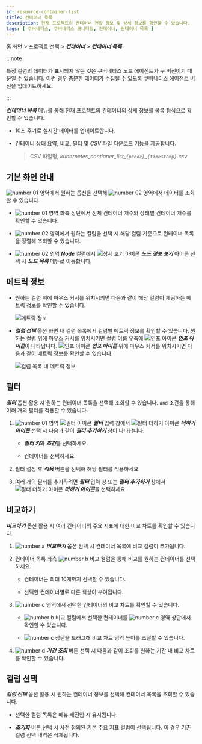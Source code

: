 ```yaml
---
id: resource-container-list
title: 컨테이너 목록
description: 현재 프로젝트의 컨테이너 현황 정보 및 상세 정보를 확인할 수 있습니다.
tags: [ 쿠버네티스, 쿠버네티스 모니터링, 컨테이너, 컨테이너 목록 ]
---
```


홈 화면 > 프로젝트 선택 > ***컨테이너*** > ***컨테이너 목록***

:::note

특정 컬럼의 데이터가 표시되지 않는 것은 쿠버네티스 노드 에이전트가 구 버전이기 때문일 수 있습니다. 이런 경우 충분한 데이터가 수집될 수 있도록 쿠버네티스 에이전트 버전을 업데이트하세요. 

:::

***컨테이너 목록*** 메뉴를 통해 현재 프로젝트의 컨테이너의 상세 정보를 목록 형식으로 확인할 수 있습니다. 

* 10초 주기로 실시간 데이터를 업데이트합니다. 

* 컨테이너 상태 요약, 비교, 필터 및 *CSV* 파일 다운로드 기능을 제공합니다.

  > CSV 파일명, *kubernetes\_contianer\_list\_`{pcode}`\_`{timestamp}`.csv*

## 기본 화면 안내

<ImgLang img='k8s-resource-container-list-m.png' desc='컨테이너 목록 기본 화면' />

![number 01](/img/number-01.png) 영역에서 원하는 옵션을 선택해 ![number 02](/img/number-02.png) 영역에서 데이터를 조회할 수 있습니다. 

* ![number 01](/img/number-01.png) 영역 좌측 상단에서 전체 컨테이너 개수와 상태별 컨테이너 개수를 확인할 수 있습니다.

* ![number 02](/img/number-02.png) 영역에서 원하는 컬럼을 선택 시 해당 컬럼 기준으로 컨테이너 목록을 정렬해 조회할 수 있습니다.

* ![number 02](/img/number-02.png) 영역 ***Node*** 컬럼에서 ![상세 보기 아이콘](/img/ic-pageview.svg) ***노드 정보 보기*** 아이콘 선택 시 ***노드 목록*** 메뉴로 이동합니다.

## 메트릭 정보 

* 원하는 컬럼 위에 마우스 커서를 위치시키면 다음과 같이 해당 컬럼이 제공하는 메트릭 정보를 확인할 수 있습니다. 

  ![메트릭 정보](/img/k8s-resource-container-list-metric-info.png)

* ***컬럼 선택*** 옵션 화면 내 컬럼 목록에서 컬럼별 메트릭 정보를 확인할 수 있습니다. 원하는 컬럼 위에 마우스 커서를 위치시키면 컬럼 이름 우측에 ![인포 아이콘](/img/ico-info.svg) ***인포 아이콘***이 나타납니다. ![인포 아이콘](/img/ico-info.svg) ***인포 아이콘*** 위에 마우스 커서를 위치시키면 다음과 같이 메트릭 정보를 확인할 수 있습니다.

  ![컬럼 목록 내 메트릭 정보](/img/k8s-resource-container-list-metric-info-cl.png)

## 필터

***필터*** 옵션 활용 시 원하는 컨테이너 목록을 선택해 조회할 수 있습니다. `and` 조건을 통해 여러 개의 필터를 적용할 수 있습니다.

1. ![number 01](/img/number-01.png) 영역 ![필터 아이콘](/img/ico-filter.svg) ***필터*** 입력 창에서 ![필터 더하기 아이콘](/img/ico-add.svg) ***더하기 아이콘*** 선택 시 다음과 같이 ***필터 추가하기*** 창이 나타납니다.

    <ImgLang img='k8s-resource-container-list-add-filter.png' desc='필터 추가' />

    * ***필터 키***와 ***조건***을 선택하세요.

    * 컨테이너를 선택하세요.

1. 필터 설정 후 ***적용*** 버튼을 선택해 해당 필터를 적용하세요.

1. 여러 개의 필터를 추가하려면 ***필터*** 입력 창 또는 ***필터 추가하기*** 창에서 ![필터 더하기 아이콘](/img/ico-add.svg) ***더하기 아이콘***을 선택하세요.

    <ImgLang img='k8s-resource-container-list-add-filter-ex.png' desc='필터 추가' />

## 비교하기 

***비교하기*** 옵션 활용 시 여러 컨테이너의 주요 지표에 대한 비교 차트를 확인할 수 있습니다. 

<ImgLang img='k8s-resource-container-list-compare.png' desc='비교하기 sc' />

1. ![number a](/img/char-a.svg) ***비교하기*** 옵션 선택 시 컨테이너 목록에 비교 컬럼이 추가됩니다.

1. 컨테이너 목록 좌측 ![number b](/img/char-b.svg) 비교 컬럼을 통해 비교를 원하는 컨테이너를 선택하세요. 

    * 컨테이너는 최대 10개까지 선택할 수 있습니다. 

    * 선택한 컨테이너별로 다른 색상이 부여됩니다.

1. ![number c](/img/char-c.svg) 영역에서 선택한 컨테이너의 비교 차트를 확인할 수 있습니다. 

    * ![number b](/img/char-b.svg) 비교 컬럼에서 선택한 컨테이너를 ![number c](/img/char-c.svg) 영역 상단에서 확인할 수 있습니다.

    * ![number c](/img/char-c.svg) 상단을 드래그해 비교 차트 영역 높이를 조절할 수 있습니다.

1. ![number d](/img/char-d.svg) ***기간 조회*** 버튼 선택 시 다음과 같이 조회를 원하는 기간 내 비교 차트를 확인할 수 있습니다.

    <ImgLang img='k8s-resource-container-list-compare-time.png' desc='기간 조회' />

## 컬럼 선택 

***컬럼 선택*** 옵션 활용 시 원하는 컨테이너 정보를 선택해 컨테이너 목록을 조회할 수 있습니다. 

<ImgLang img='k8s-resource-container-list-cl.png' desc='필터 추가' />

* 선택한 컬럼 목록은 메뉴 재진입 시 유지됩니다.

* ***초기화*** 버튼 선택 시 사전 정의된 기본 주요 지표 컬럼이 선택됩니다. 이 경우 기존 컬럼 선택 내역은 삭제됩니다.
